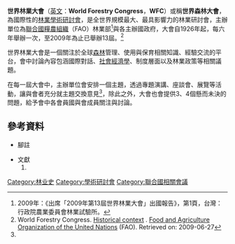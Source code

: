'''世界林業大會'''（[[英文|英文]]：'''World Forestry Congress'''，'''WFC'''）或稱'''世界森林大會'''，為國際性的[[林業|林業]][[學術研討會|學術研討會]]，是全世界規模最大、最具影響力的林業研討會，主辦單位為[[聯合國|聯合國]][[聯合國糧食及農業組織|糧農組織]]（FAO）林業部<ref name = First>2009年：《出席「2009年第13屆世界林業大會」出國報告》，第1頁，台灣：行政院農業委員會林業試驗所。</ref>與各主辦國政府，大會自1926年起，每六年舉辦一次，至2009年為止已舉辦13屆。<ref name = Second>World Forestry Congress. [http://www.fao.org/forestry/18507/en/ Historical context] {{Wayback|url=http://www.fao.org/forestry/18507/en/ |date=20090805020515 }}. [[聯合國糧食及農業組織|Food and Agriculture Organization of the United Nations]] (FAO). Retrieved on: 2009-06-27</ref>

世界林業大會是一個關注於全球[[森林|森林]]管理、使用與保育相關知識、經驗交流的平台，會中討論內容包涵國際對話、[[社會經濟學|社會經濟學]]、制度層面以及林業政策等相關議題。

在每一屆大會中，主辦單位會安排一個主題，透過專題演講、座談會、展覽等活動，讓與會者充分就主題交換意見<ref name = First/>，除此之外，大會也會提供3、4個懸而未決的問題，給予會中各會員國與會成員關注與討論。

== 參考資料 ==
*腳註
<div class="references-small">
{{reflist|2}}
</div>

*文獻
*#{{Cite book | author = 王瀛生 | title = 《出席「2009年第13屆世界林業大會」出國報告》| location = 台灣 | publisher = 行政院農業委員會林業試驗所 | date = 2009年12月23日 | pages =   |ISBN =| accessdate = 2014-04-02 | url = | language= 中文| quote =  }}

{{森林砍伐與沙漠化}}

[[Category:林业史|Category:林业史]]
[[Category:學術研討會|Category:學術研討會]]
[[Category:聯合國相關會議|Category:聯合國相關會議]]